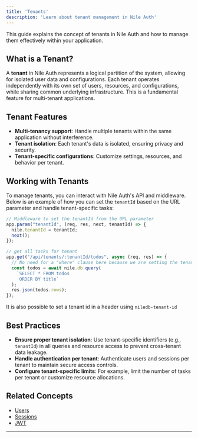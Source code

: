 ```yaml
---
title: 'Tenants'
description: 'Learn about tenant management in Nile Auth'
---
```


This guide explains the concept of tenants in Nile Auth and how to manage them effectively within your application.

## What is a Tenant?

A **tenant** in Nile Auth represents a logical partition of the system, allowing for isolated user data and configurations. Each tenant operates independently with its own set of users, resources, and configurations, while sharing common underlying infrastructure. This is a fundamental feature for multi-tenant applications.

## Tenant Features

- **Multi-tenancy support**: Handle multiple tenants within the same application without interference.
- **Tenant isolation**: Each tenant's data is isolated, ensuring privacy and security.
- **Tenant-specific configurations**: Customize settings, resources, and behavior per tenant.

## Working with Tenants

To manage tenants, you can interact with Nile Auth's API and middleware. Below is an example of how you can set the `tenantId` based on the URL parameter and handle tenant-specific tasks:

```typescript
// Middleware to set the tenantId from the URL parameter
app.param("tenantId", (req, res, next, tenantId) => {
  nile.tenantId = tenantId;
  next();
});

// get all tasks for tenant
app.get("/api/tenants/:tenantId/todos", async (req, res) => {
  // No need for a "where" clause here because we are setting the tenant ID in the context
  const todos = await nile.db.query(
    `SELECT * FROM todos 
     ORDER BY title`
  );
  res.json(todos.rows);
});

```

It is also possible to set a tenant id in a header using `niledb-tenant-id`

## Best Practices

- **Ensure proper tenant isolation**: Use tenant-specific identifiers (e.g., `tenantId`) in all queries and resource access to prevent cross-tenant data leakage.
- **Handle authentication per tenant**: Authenticate users and sessions per tenant to maintain secure access controls.
- **Configure tenant-specific limits**: For example, limit the number of tasks per tenant or customize resource allocations.

## Related Concepts

- [Users](/auth/concepts/users)
- [Sessions](/auth/concepts/sessions)
- [JWT](/auth/concepts/jwt)

---
